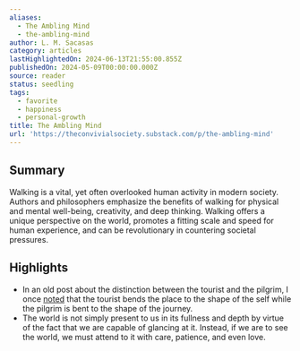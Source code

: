 ```yaml
---
aliases:
  - The Ambling Mind
  - the-ambling-mind
author: L. M. Sacasas
category: articles
lastHighlightedOn: 2024-06-13T21:55:00.855Z
publishedOn: 2024-05-09T00:00:00.000Z
source: reader
status: seedling
tags:
  - favorite
  - happiness
  - personal-growth
title: The Ambling Mind
url: 'https://theconvivialsociety.substack.com/p/the-ambling-mind'
---
```

## Summary

Walking is a vital, yet often overlooked human activity in modern society. Authors and philosophers emphasize the benefits of walking for physical and mental well-being, creativity, and deep thinking. Walking offers a unique perspective on the world, promotes a fitting scale and speed for human experience, and can be revolutionary in countering societal pressures.

## Highlights

- In an old post about the distinction between the tourist and the pilgrim, I once [noted](https://thefrailestthing.com/2012/06/06/the-pilgrim-and-the-tourist/) that the tourist bends the place to the shape of the self while the pilgrim is bent to the shape of the journey.
- The world is not simply present to us in its fullness and depth by virtue of the fact that we are capable of glancing at it. Instead, if we are to see the world, we must attend to it with care, patience, and even love.
